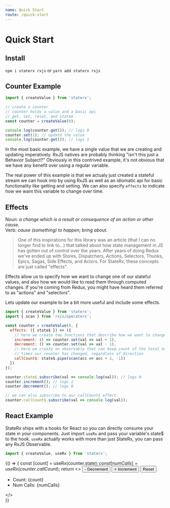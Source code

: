 ```yaml
---
name: Quick Start
route: /quick-start
---
```



# Quick Start

## Install

`npm i staterx rxjs`
or
`yarn add staterx rxjs`

## Counter Example

```js
import { createValue } from 'staterx';

// create a counter
// counter holds a value and a basic api
// get, set, reset, and state$
const counter = createValue(0);

console.log(counter.get()); // logs 0
counter.set(1); // update the value
console.log(counter.get()); // logs 1
```

In the most basic example, we have a single value that we are creating and updating imperatively. RxJS natives are probably thinking "isn't this just a Behavior Subject?" Obviously in this contrived example, it's not obvious that we have any benefit over using a regular variable.

The real power of this example is that we actualy just created a stateful stream we can hook into by using RxJS as well as an idiomatic api for basic functionality like getting and setting. We can also specify `effects` to indicate how we want this variable to change over time.

## Effects

Noun: *a change which is a result or consequence of an action or other cause.*<br/>
Verb: *cause (something) to happen; bring about.*

> One of this inspirations for this library was an article (that I can no longer find to link to...) that talked about how state management in JS has gotten out of control over the years. After years of doing Redux we've ended up with Stores, Dispatchers, Actions, Selectors, Thunks, Epics, Sagas, Side Effects, and Actors. For StateRx, these concepts are just called "effects".


Effects allow us to specify how we want to change one of our stateful values, and also how we would like to read them through computed changes. If you're coming from Redux, you might have heard them referred to as "actions" and "selectors".

Lets update our example to be a bit more useful and include some effects.

```js
import { createValue } from 'staterx';
import { scan } from 'rxjs/operators';

const counter = createValue(0, {
  effects: ({ state$ }) => ({
    // here we create two functions that describe how we want to change our value
    increment: () => counter.set(val => val + 1),
    decrement: () => counter.set(val => val - 1),
    // here we create an observable that can keep count of the total number of
    // times our counter has changed, regardless of direction
    callCount$: state$.pipe(scan(acc => acc + 1, -1))
  })
});

counter.state$.subscribe(val => console.log(val)); // logs 0
counter.increment(); // logs 1
counter.decrement(); // logs 0

// we can also subscribe to our callCount$ effect
counter.callCount$.subscribe(val => console.log(val));
```

## React Example

StateRx ships with a hooks for React so you can directly consume your state in your components. Just import `useRx` and pass your variable's state$ to the hook. `useRx` actually works with more than just StateRx, you can pass any RxJS Observable.

```js
import { createValue, useRx } from 'staterx';
```

<Playground>{() => {
  const [count] = useRx(counter.state$);
  const [numCalls] = useRx(counter.callCount$);
  return <>
    <button onClick={counter.decrement}>
      - Decrement
    </button>
    <button onClick={counter.increment}>
      + Increment
    </button>
    <button onClick={counter.reset}>
      Reset
    </button>
    <ul>
      <li>Count: {count}</li>
      <li>Num Calls: {numCalls}</li>
    </ul>
  </>  
}}</Playground>

